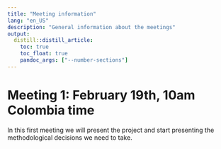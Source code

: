 ```yaml
---
title: "Meeting information"
lang: "en_US"
description: "General information about the meetings"
output:
  distill::distill_article:
    toc: true
    toc_float: true
    pandoc_args: ["--number-sections"]
---
```


# Meeting 1: February 19th, 10am Colombia time

In this first meeting we will present the project and start presenting the methodological decisions we need to take.

